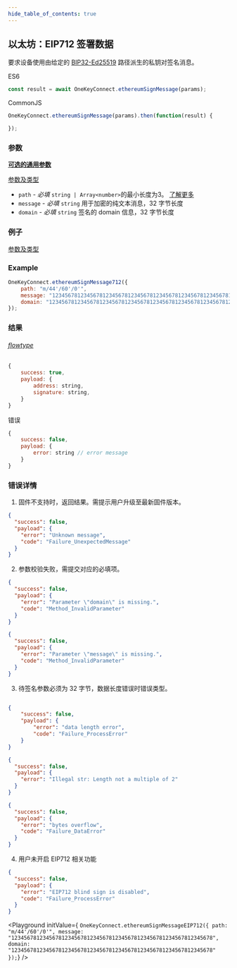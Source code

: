 ```yaml
---
hide_table_of_contents: true
---
```


## 以太坊：EIP712 签署数据

要求设备使用由给定的 [BIP32-Ed25519](https://cardanolaunch.com/assets/Ed25519_BIP.pdf) 路径派生的私钥对签名消息。

ES6
```javascript
const result = await OneKeyConnect.ethereumSignMessage(params);
```

CommonJS
```javascript
OneKeyConnect.ethereumSignMessage(params).then(function(result) {

});
```

### 参数

[**可选的通用参数**](./commonParams)

[参数及类型](https://github.com/OneKeyHQ/connect/blob/onekey/src/js/types/params.js#L64-L67)

- `path` - *必填* `string | Array<number>`的最小长度为3。 [了解更多](./path)
- `message` - *必填* `string` 用于加密的纯文本消息，32 字节长度
- `domain` - *必填* `string` 签名的 domain 信息，32 字节长度

### 例子

[参数及类型](https://github.com/OneKeyHQ/connect/blob/onekey/src/js/types/response.js#L47-L50)

### Example
```javascript
OneKeyConnect.ethereumSignMessage712({
    path: "m/44'/60'/0'",
    message: "1234567812345678123456781234567812345678123456781234567812345678",
    domain: "1234567812345678123456781234567812345678123456781234567812345678"
});
```

### 结果
###### [flowtype](https://github.com/OneKeyHQ/connect/blob/onekey/src/js/types/response.js#L47-L50)
```javascript
{
    success: true,
    payload: {
        address: string,
        signature: string,
    }
}
```

错误
```javascript
{
    success: false,
    payload: {
        error: string // error message
    }
}
```

### 错误详情

1. 固件不支持时，返回结果。需提示用户升级至最新固件版本。
```json
{
  "success": false,
  "payload": {
    "error": "Unknown message",
    "code": "Failure_UnexpectedMessage"
  }
}
```

2. 参数校验失败，需提交对应的必填项。
```json
{
  "success": false,
  "payload": {
    "error": "Parameter \"domain\" is missing.",
    "code": "Method_InvalidParameter"
  }
}

{
  "success": false,
  "payload": {
    "error": "Parameter \"message\" is missing.",
    "code": "Method_InvalidParameter"
  }
}
```

3. 待签名参数必须为 32 字节，数据长度错误时错误类型。
```json

{
    "success": false,
    "payload": {
        "error": "data length error",
        "code": "Failure_ProcessError"
    }
}

{
  "success": false,
  "payload": {
    "error": "Illegal str: Length not a multiple of 2"
  }
}

{
  "success": false,
  "payload": {
    "error": "bytes overflow",
    "code": "Failure_DataError"
  }
}
```

4. 用户未开启 EIP712 相关功能

```json
{
  "success": false,
  "payload": {
    "error": "EIP712 blind sign is disabled",
    "code": "Failure_ProcessError"
  }
}
```

<Playground
    initValue={
`OneKeyConnect.ethereumSignMessageEIP712({
    path: "m/44'/60'/0'",
    message: "1234567812345678123456781234567812345678123456781234567812345678",
    domain: "1234567812345678123456781234567812345678123456781234567812345678"
});`}
/>
